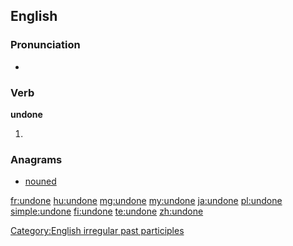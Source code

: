 ==English==

===Pronunciation===
* {{IPA|/ʌnˈdɒn/}}
*: {{rhymes|ʌn}}

===Verb===
'''undone'''

# {{past participle of|[[undo]]}}

<!-- Please put the translations on the page of "undo" ===Translations===
* Dutch: [[ongedaan gemaakt]]
* Portuguese: [[desfeito]]-->

===Anagrams===
* [[nouned#English|nouned]]

[[Category:English irregular past participles]]

[[fr:undone]]
[[hu:undone]]
[[mg:undone]]
[[my:undone]]
[[ja:undone]]
[[pl:undone]]
[[simple:undone]]
[[fi:undone]]
[[te:undone]]
[[zh:undone]]